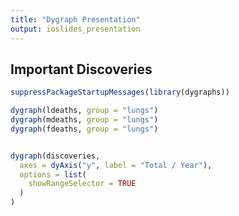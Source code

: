```yaml
---
title: "Dygraph Presentation"
output: ioslides_presentation
---
```


## Important Discoveries

```r
suppressPackageStartupMessages(library(dygraphs))

dygraph(ldeaths, group = "lungs")
dygraph(mdeaths, group = "lungs")
dygraph(fdeaths, group = "lungs")


dygraph(discoveries,
  axes = dyAxis("y", label = "Total / Year"),
  options = list(
    showRangeSelector = TRUE
  )
)
```
